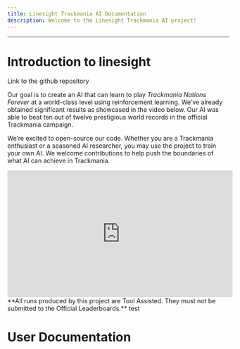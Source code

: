 ```yaml
---
title: Linesight Trackmania AI Documentation
description: Welcome to the Linesight Trackmania AI project!
---
```

---

# Introduction to linesight

<Cards>
  <Card
  title="Github repo"
  >
  Link to the github repository
  <GithubInfo 
  owner='Linesight-RL'
  repo='linesight'
  ></GithubInfo>
  </Card>
</Cards>

Our goal is to create an AI that can learn to play *Trackmania Nations Forever* at a world-class level using reinforcement learning. We’ve already obtained significant results as showcased in the video below. Our AI was able to beat ten out of twelve prestigious world records in the official Trackmania campaign.

We’re excited to open-source our code. Whether you are a Trackmania enthusiast or a seasoned AI researcher, you may use the project to train your own AI. We welcome contributions to help push the boundaries of what AI can achieve in Trackmania.



<iframe width="512" height="288" src="https://www.youtube.com/embed/cUojVsCJ51I" frameBorder="0" allowFullScreen></iframe>
**All runs produced by this project are Tool Assisted. They must not be submitted to the Official Leaderboards.**

<Tip>
test
</Tip>

# User Documentation
<InlineTOC items={toc} defaultOpen='true' />
